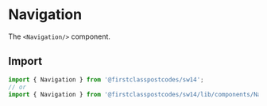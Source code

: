 
<Meta title="Components/Navigation" component={Navigation} />

# Navigation

The `<Navigation/>` component.

## Import

```js
import { Navigation } from '@firstclasspostcodes/sw14';
// or
import { Navigation } from '@firstclasspostcodes/sw14/lib/components/Navigation';
```

<Preview>
  <Story name="Default">
    <div style={{ height: 600 }}>
      <Navigation data={{
        items: [
          {
            "title": "Products",
            "items": [
              {
                "title": "APIs",
                "items": [
                  {
                    "title": "Postcode Lookup",
                    "link": "/lookup",
                  },
                  {
                    "title": "Address Autocomplete",
                    "link": "/address-autocomplete",
                  },
                  {
                    "title": "Geolookup",
                    "link": "/geolookup",
                  }
                ]
              },
              {
                "title": "APIs",
                "items": [
                  {
                    "title": "Postcode Lookup",
                    "link": "/lookup",
                  },
                  {
                    "title": "Address Autocomplete",
                    "link": "/address-autocomplete",
                  }
                ]
              },
            ]
          },
          {
            "title": "Services",
            "items": [
              {
                "title": "Something short",
                "link": "/service-a",
              },
              {
                "title": "Very short",
                "link": "/service-b",
              },
              {
                "title": "Something a bit longer",
                "link": "/service-c",
              }
            ]
          },
          {
            "title": "Pricing",
            "link": "/pricing"
          },
        ]
      }} />
    </div>
  </Story>
</Preview>
